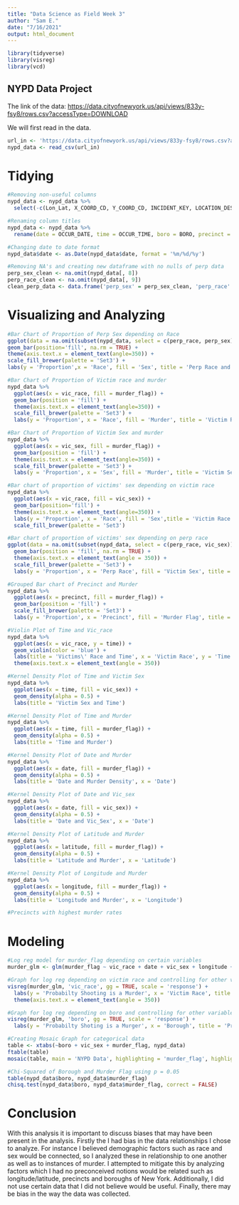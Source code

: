 ```yaml
---
title: "Data Science as Field Week 3"
author: "Sam E."
date: "7/16/2021"
output: html_document
---
```



```r
library(tidyverse)
library(visreg)
library(vcd)
```

## NYPD Data Project

The link of the data: <https://data.cityofnewyork.us/api/views/833y-fsy8/rows.csv?accessType=DOWNLOAD>

We will first read in the data.

```r
url_in <- 'https://data.cityofnewyork.us/api/views/833y-fsy8/rows.csv?accessType=DOWNLOAD'
nypd_data <- read_csv(url_in)
```

# Tidying
```r
#Removing non-useful columns
nypd_data <- nypd_data %>%
  select(-c(Lon_Lat, X_COORD_CD, Y_COORD_CD, INCIDENT_KEY, LOCATION_DESC))

#Renaming column titles
nypd_data <- nypd_data %>%
  rename(date = OCCUR_DATE, time = OCCUR_TIME, boro = BORO, precinct = PRECINCT, jurisdiction = JURISDICTION_CODE, murder_flag = STATISTICAL_MURDER_FLAG, perp_age = PERP_AGE_GROUP, perp_sex = PERP_SEX, perp_race = PERP_RACE, vic_age = VIC_AGE_GROUP, vic_sex = VIC_SEX, vic_race = VIC_RACE, latitude = Latitude, longitude = Longitude)

#Changing date to date format
nypd_data$date <- as.Date(nypd_data$date, format = '%m/%d/%y')

#Removing NA's and creating new dataframe with no nulls of perp data
perp_sex_clean <- na.omit(nypd_data[, 8])
perp_race_clean <- na.omit(nypd_data[, 9])
clean_perp_data <- data.frame('perp_sex' = perp_sex_clean, 'perp_race' = perp_race_clean)


```

# Visualizing and Analyzing
```r

#Bar Chart of Proportion of Perp Sex depending on Race
ggplot(data = na.omit(subset(nypd_data, select = c(perp_race, perp_sex))), aes(x = perp_race, fill = perp_sex)) +
geom_bar(position='fill', na.rm = TRUE) +
theme(axis.text.x = element_text(angle=350)) + 
scale_fill_brewer(palette = 'Set3') +
labs(y = 'Proportion',x = 'Race', fill = 'Sex', title = 'Perp Race and Sex Proportion')

#Bar Chart of Proportion of Victim race and murder
nypd_data %>%
  ggplot(aes(x = vic_race, fill = murder_flag)) +
  geom_bar(position = 'fill') +
  theme(axis.text.x = element_text(angle=350)) + 
  scale_fill_brewer(palette = 'Set3') +
  labs(y = 'Proportion', x = 'Race', fill = 'Murder', title = 'Victim Race and Murder Proportion')

#Bar Chart of Proportion of Victim Sex and murder
nypd_data %>%
  ggplot(aes(x = vic_sex, fill = murder_flag)) +
  geom_bar(position = 'fill') +
  theme(axis.text.x = element_text(angle=350)) + 
  scale_fill_brewer(palette = 'Set3') +
  labs(y = 'Proportion', x = 'Sex', fill = 'Murder', title = 'Victim Sex and Murder Proportion')

#Bar chart of proportion of victims' sex depending on victim race
nypd_data %>%
  ggplot(aes(x = vic_race, fill = vic_sex)) +
  geom_bar(position='fill') +
  theme(axis.text.x = element_text(angle=350)) + 
  labs(y = 'Proportion', x = 'Race', fill = 'Sex',title = 'Victim Race and Sex Proportion') +
  scale_fill_brewer(palette = 'Set3')

#Bar chart of proportion of victims' sex depending on perp race
ggplot(data = na.omit(subset(nypd_data, select = c(perp_race, vic_sex))), aes(x = perp_race, fill = vic_sex)) +
  geom_bar(position = 'fill', na.rm = TRUE) +
  theme(axis.text.x = element_text(angle = 350)) +
  scale_fill_brewer(palette = 'Set3') +
  labs(y = 'Proportion', x = 'Perp Race', fill = 'Victim Sex', title = 'Perp Race and Victim Sex Proportion')

#Grouped Bar chart of Precinct and Murder
nypd_data %>%
  ggplot(aes(x = precinct, fill = murder_flag)) +
  geom_bar(position = 'fill') +
  scale_fill_brewer(palette = 'Set3') +
  labs(y = 'Proportion', x = 'Precinct', fill = 'Murder Flag', title = 'Precinct and Murder Proportion')

#Violin Plot of Time and Vic_race
nypd_data %>%
  ggplot(aes(x = vic_race, y = time)) + 
  geom_violin(color = 'blue') + 
  labs(title = 'Victims\' Race and Time', x = 'Victim Race', y = 'Time of Day') +
  theme(axis.text.x = element_text(angle = 350))

#Kernel Density Plot of Time and Victim Sex
nypd_data %>%
  ggplot(aes(x = time, fill = vic_sex)) + 
  geom_density(alpha = 0.5) + 
  labs(title = 'Victim Sex and Time')

#Kernel Density Plot of Time and Murder 
nypd_data %>%
  ggplot(aes(x = time, fill = murder_flag)) + 
  geom_density(alpha = 0.5) + 
  labs(title = 'Time and Murder')

#Kernel Density Plot of Date and Murder
nypd_data %>%
  ggplot(aes(x = date, fill = murder_flag)) + 
  geom_density(alpha = 0.5) +
  labs(title = 'Date and Murder Density', x = 'Date')

#Kernel Density Plot of Date and Vic_sex
nypd_data %>%
  ggplot(aes(x = date, fill = vic_sex)) + 
  geom_density(alpha = 0.5) +
  labs(title = 'Date and Vic_Sex', x = 'Date')

#Kernel Density Plot of Latitude and Murder
nypd_data %>%
  ggplot(aes(x = latitude, fill = murder_flag)) + 
  geom_density(alpha = 0.5) + 
  labs(title = 'Latitude and Murder', x = 'Latitude')

#Kernel Density Plot of Longitude and Murder
nypd_data %>%
  ggplot(aes(x = longitude, fill = murder_flag)) + 
  geom_density(alpha = 0.5) + 
  labs(title = 'Longitude and Murder', x = 'Longitude')

#Precincts with highest murder rates
```

# Modeling
```r

#Log reg model for murder_flag depending on certain variables
murder_glm <- glm(murder_flag ~ vic_race + date + vic_sex + longitude + latitude + boro, family = 'binomial', data = nypd_data)

#Graph for log reg depending on victim race and controlling for other variables
visreg(murder_glm, 'vic_race', gg = TRUE, scale = 'response') +
  labs(y = 'Probabilty Shooting is a Murder', x = 'Victim Race', title = 'Probabilty Shooting is a Murder Depending on Victim Race', subtitle = 'Controlling for date, victim sex, borough, and long/lat') +
  theme(axis.text.x = element_text(angle = 350))

#Graph for log reg depending on boro and controlling for other variables
visreg(murder_glm, 'boro', gg = TRUE, scale = 'response') +
  labs(y = 'Probabilty Shoting is a Murger', x = 'Borough', title = 'Probability Shooting is a Murder Depending on Borough', subtitle = 'Controlling for date, victim sex, victim race, and long/lat')

#Creating Mosaic Graph for categorical data
table <- xtabs(~boro + vic_sex + murder_flag, nypd_data)
ftable(table)
mosaic(table, main = 'NYPD Data', highlighting = 'murder_flag', highlighting_fill = c('lightblue', 'pink'), direction = c('v', 'h', 'v'), labeling_args = list(set_varnames = c(boro = 'Borough', vic_sex = 'Victim Sex', murder_flag = 'Murder')))

#Chi-Squared of Borough and Murder Flag using p = 0.05
table(nypd_data$boro, nypd_data$murder_flag)
chisq.test(nypd_data$boro, nypd_data$murder_flag, correct = FALSE)


```  

# Conclusion
With this analysis it is important to discuss biases that may have been present in the analysis. Firstly the I had bias in the data relationships I chose to analyze. For instance I believed demographic factors such as race and sex would be connected, so I analyzed these in relationship to one another as well as to instances of murder. I attempted to mitigate this by analyzing factors which I had no preconceived notions would be related such as longitude/latitude, precincts and boroughs of New York. Additionally, I did not use certain data that I did not believe would be useful. Finally, there may be bias in the way the data was collected. 
